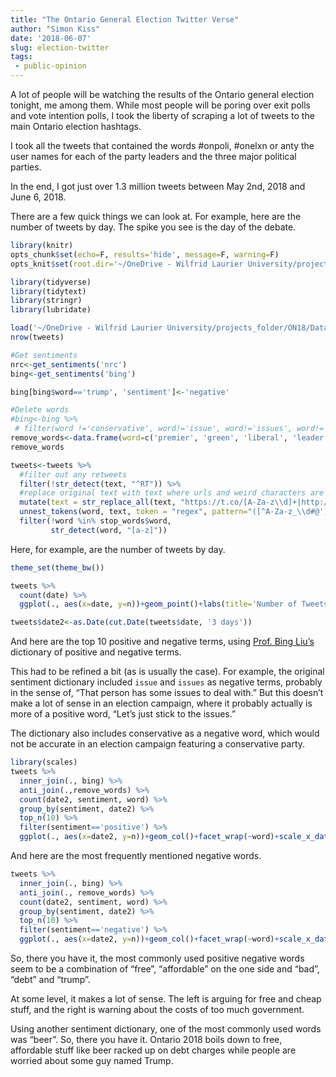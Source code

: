 ```yaml
---
title: "The Ontario General Election Twitter Verse"
author: "Simon Kiss"
date: '2018-06-07'
slug: election-twitter
tags: 
 - public-opinion
---
```



A lot of people will be watching the results of the Ontario general election tonight, me among them. While most people will be poring over exit polls and vote intention polls, I took the liberty of scraping a lot of tweets to the main Ontario election hashtags. 

I took all the tweets that contained the words #onpoli,  #onelxn or anty the user names for each of the party leaders and the three major political parties. 

In the end, I got just over 1.3 million tweets between May 2nd, 2018 and June 6, 2018. 

There are a few quick things we can look at. For example, here are the number of tweets by day. The spike you see is the day of the debate. 

```r
library(knitr)
opts_chunk$set(echo=F, results='hide', message=F, warning=F)
opts_knit$set(root.dir='~/OneDrive - Wilfrid Laurier University/projects_folder/ON18/Data')

library(tidyverse)
library(tidytext)
library(stringr)
library(lubridate)
```



```r
load('~/OneDrive - Wilfrid Laurier University/projects_folder/ON18/Data/tweets.rdata')
nrow(tweets)
```

```r
#Get sentiments
nrc<-get_sentiments('nrc')
bing<-get_sentiments('bing')

bing[bing$word=='trump', 'sentiment']<-'negative'

#Delete words
#bing<-bing %>% 
 # filter(word !='conservative', word!='issue', word!='issues', word!='promise', word!='promises', word!='premier')
remove_words<-data.frame(word=c('premier', 'green', 'liberal', 'leader', 'don', 'conservative', 'issue', 'issues', 'promise'))
remove_words

tweets<-tweets %>%
  #filter out any retweets
  filter(!str_detect(text, "^RT")) %>%
  #replace original text with text where urls and weird characters are removed
  mutate(text = str_replace_all(text, "https://t.co/[A-Za-z\\d]+|http://[A-Za-z\\d]+|&amp;|&lt;|&gt;|RT|https", "")) %>%
  unnest_tokens(word, text, token = "regex", pattern="([^A-Za-z_\\d#@']|'(?![A-Za-z_\\d#@]))") %>%
  filter(!word %in% stop_words$word,
         str_detect(word, "[a-z]"))

```

Here, for example, are the number of tweets by day. 

```r
theme_set(theme_bw())
```

```r
tweets %>% 
  count(date) %>% 
  ggplot(., aes(x=date, y=n))+geom_point()+labs(title='Number of Tweets to Ontario Election Hashtags')

```

```r
tweets$date2<-as.Date(cut.Date(tweets$date, '3 days'))
```


And here are the top 10 positive and negative terms, using [Prof. Bing Liu's](https://www.cs.uic.edu/~liub/FBS/sentiment-analysis.html) dictionary of positive and negative terms. 

This had to be refined a bit (as is usually the case). For example, the original sentiment dictionary included `issue` and `issues` as negative terms, probably in the sense of, "That person has some issues to deal with." But this doesn't make a lot of sense in an election campaign, where it probably actually is more of a positive word, "Let's just stick to the issues." 

The dictionary also includes conservative as a negative word, which would not be accurate in an election campaign featuring a conservative party. 

```r
library(scales)
tweets %>% 
  inner_join(., bing) %>% 
  anti_join(.,remove_words) %>% 
  count(date2, sentiment, word) %>% 
  group_by(sentiment, date2) %>% 
  top_n(10) %>% 
  filter(sentiment=='positive') %>% 
  ggplot(., aes(x=date2, y=n))+geom_col()+facet_wrap(~word)+scale_x_date(labels=date_format('%m-%d'), date_breaks='3 days')+theme(axis.text.x=element_text(angle=90, hjust=1))+labs(title='Most Frequent Positive Words, Ontario Election Hashtags', x='Date')
```

And here are the most frequently mentioned negative words. 

```r

tweets %>% 
  inner_join(., bing) %>% 
  anti_join(., remove_words) %>% 
  count(date2, sentiment, word) %>% 
  group_by(sentiment, date2) %>% 
  top_n(10) %>% 
  filter(sentiment=='negative') %>% 
  ggplot(., aes(x=date2, y=n))+geom_col()+facet_wrap(~word)+scale_x_date(labels=date_format('%m-%d'), date_breaks='3 days')+theme(axis.text.x=element_text(angle=90, hjust=1))+labs(title='Most Frequent Negative Terms, Ontario Hashtags', x='Date')
```


So, there you have it, the most commonly used positive negative words seem to be a combination of "free", "affordable" on the one side and "bad", "debt" and "trump". 

At some level, it makes a lot of sense. The left is arguing for free and cheap stuff, and the right is warning about the costs of too much government. 

Using another sentiment dictionary, one of the most commonly used words was "beer". So, there you have it. Ontario 2018 boils down to free, affordable stuff like beer racked up on debt charges while people are worried about some guy named Trump. 
